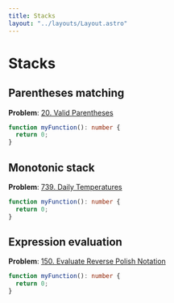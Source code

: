 ```yaml
---
title: Stacks
layout: "../layouts/Layout.astro"
---
```


# Stacks

## Parentheses matching

**Problem**: [20. Valid Parentheses](https://leetcode.com/problems/valid-parentheses/)

```typescript
function myFunction(): number {
  return 0;
}
```

## Monotonic stack

**Problem**: [739. Daily Temperatures](https://leetcode.com/problems/daily-temperatures/)

```typescript
function myFunction(): number {
  return 0;
}
```

## Expression evaluation

**Problem**: [150. Evaluate Reverse Polish Notation](https://leetcode.com/problems/evaluate-reverse-polish-notation/)

```typescript
function myFunction(): number {
  return 0;
}
```
